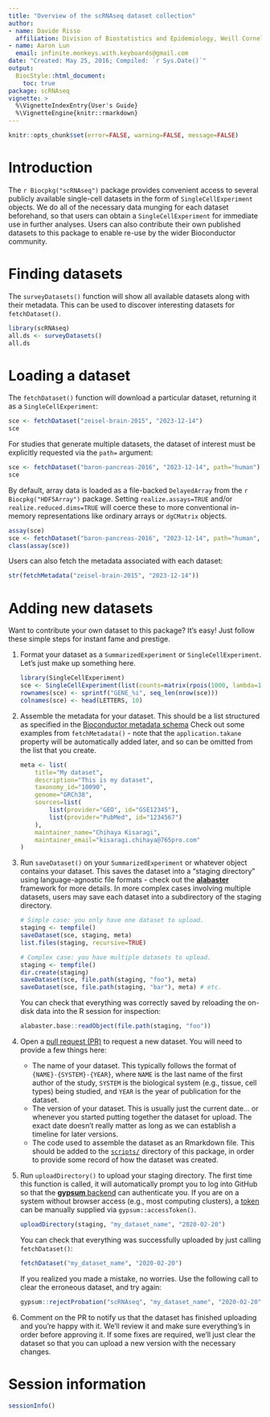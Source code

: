```yaml
---
title: "Overview of the scRNAseq dataset collection"
author: 
- name: Davide Risso
  affiliation: Division of Biostatistics and Epidemiology, Weill Cornell Medicine
- name: Aaron Lun
  email: infinite.monkeys.with.keyboards@gmail.com
date: "Created: May 25, 2016; Compiled: `r Sys.Date()`"
output:
  BiocStyle::html_document:
    toc: true
package: scRNAseq
vignette: >
  %\VignetteIndexEntry{User's Guide}
  %\VignetteEngine{knitr::rmarkdown}
---
```


```r
knitr::opts_chunk$set(error=FALSE, warning=FALSE, message=FALSE)
```

# Introduction

The `r Biocpkg("scRNAseq")` package provides convenient access to several publicly available single-cell datasets in the form of `SingleCellExperiment` objects.
We do all of the necessary data munging for each dataset beforehand, so that users can obtain a `SingleCellExperiment` for immediate use in further analyses.
Users can also contribute their own published datasets to this package to enable re-use by the wider Bioconductor community. 

# Finding datasets 

The `surveyDatasets()` function will show all available datasets along with their metadata.
This can be used to discover interesting datasets for `fetchDataset()`.

```r
library(scRNAseq)
all.ds <- surveyDatasets()
all.ds
```

# Loading a dataset

The `fetchDataset()` function will download a particular dataset, returning it as a `SingleCellExperiment`:

```r
sce <- fetchDataset("zeisel-brain-2015", "2023-12-14")
sce
```

For studies that generate multiple datasets, the dataset of interest must be explicitly requested via the `path=` argument:

```r
sce <- fetchDataset("baron-pancreas-2016", "2023-12-14", path="human")
sce
```

By default, array data is loaded as a file-backed `DelayedArray` from the `r Biocpkg("HDF5Array")` package.
Setting `realize.assays=TRUE` and/or `realize.reduced.dims=TRUE` will coerce these to more conventional in-memory representations like ordinary arrays or `dgCMatrix` objects.

```r
assay(sce)
sce <- fetchDataset("baron-pancreas-2016", "2023-12-14", path="human", realize.assays=TRUE)
class(assay(sce))
```

Users can also fetch the metadata associated with each dataset:

```r
str(fetchMetadata("zeisel-brain-2015", "2023-12-14"))
```

# Adding new datasets

Want to contribute your own dataset to this package?
It's easy!
Just follow these simple steps for instant fame and prestige. 

1. Format your dataset as a `SummarizedExperiment` or `SingleCellExperiment`.
   Let's just make up something here.

    ```r
    library(SingleCellExperiment)
    sce <- SingleCellExperiment(list(counts=matrix(rpois(1000, lambda=1), 100, 10)))
    rownames(sce) <- sprintf("GENE_%i", seq_len(nrow(sce)))
    colnames(sce) <- head(LETTERS, 10)
    ```

2. Assemble the metadata for your dataset.
   This should be a list structured as specified in the [Bioconductor metadata schema](https://artifactdb.github.io/bioconductor-metadata-index/bioconductor/v1.json)
   Check out some examples from `fetchMetadata()` - note that the `application.takane` property will be automatically added later, and so can be omitted from the list that you create.

    ```r
    meta <- list(
        title="My dataset",
        description="This is my dataset",
        taxonomy_id="10090",
        genome="GRCh38",
        sources=list(
            list(provider="GEO", id="GSE12345"),
            list(provider="PubMed", id="1234567")
        ),
        maintainer_name="Chihaya Kisaragi",
        maintainer_email="kisaragi.chihaya@765pro.com"
    )
    ```

3. Run `saveDataset()` on your `SummarizedExperiment` or whatever object contains your dataset.
   This saves the dataset into a "staging directory" using language-agnostic file formats - check out the [**alabaster**](https://github.com/ArtifactDB/alabaster.base) framework for more details.
   In more complex cases involving multiple datasets, users may save each dataset into a subdirectory of the staging directory.

    ```r
    # Simple case: you only have one dataset to upload.
    staging <- tempfile()
    saveDataset(sce, staging, meta)
    list.files(staging, recursive=TRUE)
    
    # Complex case: you have multiple datasets to upload.
    staging <- tempfile()
    dir.create(staging)
    saveDataset(sce, file.path(staging, "foo"), meta)
    saveDataset(sce, file.path(staging, "bar"), meta) # etc.
    ```

   You can check that everything was correctly saved by reloading the on-disk data into the R session for inspection:

    ```r
    alabaster.base::readObject(file.path(staging, "foo"))
    ```

4. Open a [pull request (PR)](https://github.com/LTLA/scRNAseq/pulls) to request a new dataset.
   You will need to provide a few things here:
   - The name of your dataset.
     This typically follows the format of `{NAME}-{SYSTEM}-{YEAR}`, where `NAME` is the last name of the first author of the study,
     `SYSTEM` is the biological system (e.g., tissue, cell types) being studied,
     and `YEAR` is the year of publication for the dataset.
   - The version of your dataset.
     This is usually just the current date... or whenever you started putting together the dataset for upload.
     The exact date doesn't really matter as long as we can establish a timeline for later versions.
   - The code used to assemble the dataset as an Rmarkdown file.
     This should be added to the [`scripts/`](https://github.com/LTLA/scRNAseq/tree/master/scripts) directory of this package,
     in order to provide some record of how the dataset was created.

5. Run `uploadDirectory()` to upload your staging directory.
   The first time this function is called, it will automatically prompt you to log into GitHub so that the [**gypsum** backend](https://github.com/ArtifactDB/gypsum-worker) can authenticate you.
   If you are on a system without browser access (e.g., most computing clusters), a [token](https://github.com/settings/tokens) can be manually supplied via `gypsum::accessToken()`.

    ```r
    uploadDirectory(staging, "my_dataset_name", "2020-02-20")
    ```

   You can check that everything was successfully uploaded by just calling `fetchDataset()`:

    ```r
    fetchDataset("my_dataset_name", "2020-02-20")
    ```

   If you realized you made a mistake, no worries.
   Use the following call to clear the erroneous dataset, and try again:

    ```r
    gypsum::rejectProbation("scRNAseq", "my_dataset_name", "2020-02-20")
    ```

6. Comment on the PR to notify us that the dataset has finished uploading and you're happy with it.
   We'll review it and make sure everything's in order before approving it.
   If some fixes are required, we'll just clear the dataset so that you can upload a new version with the necessary changes.

# Session information {-}

```r
sessionInfo()
```
